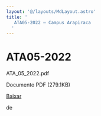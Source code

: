 ```yaml
---
layout: '@/layouts/MdLayout.astro'
title: '
   ATA05-2022 — Campus Arapiraca
  '
---
```






ATA05-2022
==========














 ATA\_05\_2022.pdf
   

 Documento PDF
 (279.1KB)
 

<a class="btn btn-secondary download" href="https://arapiraca.ufal.br/graduacao/ciencia-da-computacao/documentos/atas-do-colegiado-e-nde/colegiado/2022/copy4_of_ata_01_2022.pdf/%40%40download/file/ATA_05_2022.pdf">
 Baixar
</a>




























 de
 


















